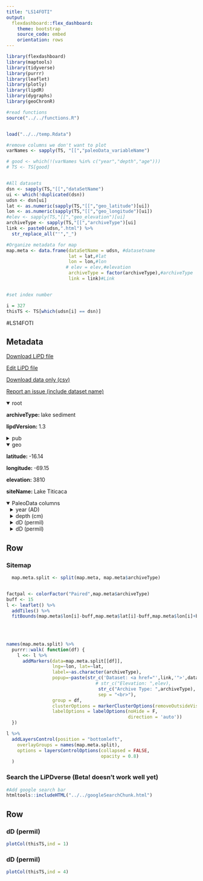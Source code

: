 ```yaml
---
title: "LS14FOTI"
output: 
  flexdashboard::flex_dashboard:
    theme: bootstrap
    source_code: embed
    orientation: rows
---
```


```r
library(flexdashboard)
library(maptools)
library(tidyverse)
library(purrr)
library(leaflet)
library(plotly)
library(lipdR)
library(dygraphs)
library(geoChronR)

#read functions
source("../../functions.R")


load("../../temp.Rdata")

#remove columns we don't want to plot
varNames <- sapply(TS, "[[","paleoData_variableName")

# good <- which(!(varNames %in% c("year","depth","age")))
# TS <- TS[good]


#All datasets
dsn <- sapply(TS,"[[","dataSetName")
ui <- which(!duplicated(dsn))
udsn <- dsn[ui]
lat <- as.numeric(sapply(TS,"[[","geo_latitude")[ui])
lon <- as.numeric(sapply(TS,"[[","geo_longitude")[ui])
#elev <- sapply(TS,"[[","geo_elevation")[ui]
archiveType <- sapply(TS,"[[","archiveType")[ui]
link <- paste0(udsn,".html") %>% 
  str_replace_all("'","_")

#Organize metadata for map
map.meta <- data.frame(dataSetName = udsn, #datasetname
                       lat = lat,#lat
                       lon = lon,#lon
                      # elev = elev,#elevation
                       archiveType = factor(archiveType),#archiveType
                       link = link)#Link


#set index number

i = 327
thisTS <- TS[which(udsn[i] == dsn)]
```
#LS14FOTI

Metadata {.sidebar}
-------------------------------------
[Download LiPD file](LS14FOTI.lpd)
            

[Edit LiPD file](http://lipd.net/playground?source=http://lipdverse.org/iso2kv0_11_0/LS14FOTI.lpd)
            

[Download data only (csv)](LS14FOTI.csv)
            

[Report an issue (include dataset name)](https://github.com/nickmckay/LiPDverse/issues)

<details open style="margin-left: 0px">
<summary>root</summary>
<p style="margin-left: 0px"><strong>archiveType: </strong>lake sediment
<p style="margin-left: 0px"><strong>lipdVersion: </strong>1.3
</details>
<details>
<summary>pub</summary>
<details style="margin-left: 10px">
<summary>pub1</summary>
<p style="margin-left: 10px"><strong>author: </strong>Fornace, Kyrstin L. , Hughen, Konrad A. , Shanahan, Timothy M. , Fritz, Sherilyn C. , Baker, Paul A. , Sylva, Sean P.
<p style="margin-left: 10px"><strong>journal: </strong>Earth and Planetary Science Letters
<p style="margin-left: 10px"><strong>volume: </strong>408
<p style="margin-left: 10px"><strong>pages: </strong>-8
<p style="margin-left: 10px"><strong>pubYear: </strong>NA
<p style="margin-left: 10px"><strong>title: </strong>A 60,000-year record of hydrologic variability in the Central Andes from the hydrogen isotopic composition of leaf waxes in Lake Titicaca sediments
<p style="margin-left: 10px"><strong>DOI: </strong>10.1016/j.epsl.2014.10.024
</details>
<details style="margin-left: 10px">
<summary>pub2</summary>
<p style="margin-left: 10px"><strong>pubYear: </strong>NA
</details>
</details>
<details open style="margin-left: 0px">
<summary>geo</summary>
<p style="margin-left: 0px"><strong>latitude: </strong>-16.14
<p style="margin-left: 0px"><strong>longitude: </strong>-69.15
<p style="margin-left: 0px"><strong>elevation: </strong>3810
<p style="margin-left: 0px"><strong>siteName: </strong>Lake Titicaca
</details>
<details open>
<summary>PaleoData columns</summary>
<details style="margin-left: 10px">
<summary>year (AD)</summary>
<p style="margin-left: 10px"><strong>TSid: </strong>MAT24a1c7baff
<p style="margin-left: 10px"><strong>variableName: </strong>year
<p style="margin-left: 10px"><strong>units: </strong>AD
<p style="margin-left: 10px"><strong>description: </strong>Year AD
</details>
<details style="margin-left: 10px">
<summary>depth (cm)</summary>
<p style="margin-left: 10px"><strong>TSid: </strong>MATa2cbe1b687
<p style="margin-left: 10px"><strong>variableName: </strong>depth
<p style="margin-left: 10px"><strong>units: </strong>cm
<p style="margin-left: 10px"><strong>description: </strong>depth
</details>
<details style="margin-left: 10px">
<summary>dD (permil)</summary>
<p style="margin-left: 10px"><strong>TSid: </strong>LS14FOTI01B
<p style="margin-left: 10px"><strong>variableName: </strong>dD
<p style="margin-left: 10px"><strong>units: </strong>permil
<p style="margin-left: 10px"><strong>description: </strong>terrestrial biomarker
<details>
<summary>interpretation</summary>
<details style="margin-left: 20px">
<summary>1</summary>
<p style="margin-left: 20px"><strong>basis: </strong>SASM precipitation that falls on the Altiplano is ultimately derived from Atlantic Ocean moisture that has been transported across the Amazon Basin and lifted over the eastern cordillera of the Andes. Altiplano ?Dp thus integrates upstream effects including rainout and moisture recycling over the Amazon Basin, altitude effects associated with upslope moisture transport, and local effects such as the intensity of precipitation (?amount effect?) (Dansgaard, 1964). ... "Increased rainout along this trajectory, as well as increased local precipitation in the Andes, results in more depleted ?Dp, consistent with the continentality and amount effects that dominate ?Dp variability throughout most of tropical South America (Vuille et al., 2003). Accordingly, the intensity of the SASM is significantly negatively correlated with ?18O (and correspondingly ?D) of modern precipitation in the Cen- tral Andes, as well as throughout much of southern tropical South America (Vuille and Werner, 2005).
<p style="margin-left: 20px"><strong>interpDirection: </strong>decrease
<p style="margin-left: 20px"><strong>scope: </strong>climate
<p style="margin-left: 20px"><strong>seasonality: </strong>SH summer
<p style="margin-left: 20px"><strong>variable: </strong>South American Summer Monsoon precipitation intensity
<p style="margin-left: 20px"><strong>direction: </strong>decrease
</details>
<details style="margin-left: 20px">
<summary>2</summary>
<p style="margin-left: 20px"><strong>basis: </strong>Results from both observational and modeling studies suggest that the dominant control on modern interannual Andean ?Dp variability is Rayleigh-type fractionation during rainout along the trajectory of moist air masses across the Amazon Basin up to the Andes (e.g., Rozanski et al., 1993; Hoffmann et al., 2003; Vimeux et al., 2005; Vuille and Werner, 2005). Increased rainout along this trajectory, as well as increased local precipitation in the Andes, results in more depleted ?Dp, consistent with the continentality and amount effects that dominate ?Dp variability throughout most of tropical South America (Vuille et al., 2003).
<p style="margin-left: 20px"><strong>direction: </strong>positive
<p style="margin-left: 20px"><strong>inferredMaterial: </strong>soil water
<p style="margin-left: 20px"><strong>rank: </strong>1
<p style="margin-left: 20px"><strong>scope: </strong>isotope
<p style="margin-left: 20px"><strong>seasonality: </strong>SH summer
<p style="margin-left: 20px"><strong>variable: </strong>P_isotope
<p style="margin-left: 20px"><strong>coefficient: </strong>NA
<p style="margin-left: 20px"><strong>fraction: </strong>NA
</details>
<details style="margin-left: 20px">
<summary>3</summary>
<p style="margin-left: 20px"><strong>basis: </strong>Results from both observational and modeling studies suggest that the dominant control on modern interannual Andean ?Dp variability is Rayleigh-type fractionation during rainout along the trajectory of moist air masses across the Amazon Basin up to the Andes (e.g., Rozanski et al., 1993; Hoffmann et al., 2003; Vimeux et al., 2005; Vuille and Werner, 2005). Increased rainout along this trajectory, as well as increased local precipitation in the Andes, results in more depleted ?Dp, consistent with the continentality and amount effects that dominate ?Dp variability throughout most of tropical South America (Vuille et al., 2003).
<p style="margin-left: 20px"><strong>direction: </strong>negative
<p style="margin-left: 20px"><strong>rank: </strong>2
<p style="margin-left: 20px"><strong>scope: </strong>isotope
<p style="margin-left: 20px"><strong>seasonality: </strong>SH summer
<p style="margin-left: 20px"><strong>variable: </strong>continental effect
<p style="margin-left: 20px"><strong>coefficient: </strong>NA
<p style="margin-left: 20px"><strong>fraction: </strong>NA
</details>
<details style="margin-left: 20px">
<summary>4</summary>
<p style="margin-left: 20px"><strong>basis: </strong>While the isotopic composition of precipitation appears to be the primary control on the structure of the LT ?Dwax record, it is clear that secondary effects also contribute to this signal. Most notably, the much larger range at LT (102h) than at Illimani (58h) over the past 19 kyr suggests the influence of compounding effects on LT ?Dwax, such as decreased regional precipitation, resulting in a more enriched ?Dp, and low local humidity, which would tend to further enrich plant source water by soil water evaporation and/or leaf transpiration. Since such local evapotranspiration feedbacks would be expected to act in step with ?Dp changes, this would serve to amplify the ?Dwax signal and increase its sensitivity to ?Dp variability.
<p style="margin-left: 20px"><strong>direction: </strong>positive
<p style="margin-left: 20px"><strong>rank: </strong>3
<p style="margin-left: 20px"><strong>scope: </strong>isotope
<p style="margin-left: 20px"><strong>variable: </strong>soil water evapotranspiration
<p style="margin-left: 20px"><strong>coefficient: </strong>NA
<p style="margin-left: 20px"><strong>fraction: </strong>NA
</details>
</details>
</details>
<details style="margin-left: 10px">
<summary>dD (permil)</summary>
<p style="margin-left: 10px"><strong>TSid: </strong>LS14FOTI01A
<p style="margin-left: 10px"><strong>variableName: </strong>dD
<p style="margin-left: 10px"><strong>units: </strong>permil
<p style="margin-left: 10px"><strong>description: </strong>terrestrial biomarker
<details>
<summary>interpretation</summary>
<details style="margin-left: 20px">
<summary>1</summary>
<p style="margin-left: 20px"><strong>basis: </strong>SASM precipitation that falls on the Altiplano is ultimately derived from Atlantic Ocean moisture that has been transported across the Amazon Basin and lifted over the eastern cordillera of the Andes. Altiplano ?Dp thus integrates upstream effects including rainout and moisture recycling over the Amazon Basin, altitude effects associated with upslope moisture transport, and local effects such as the intensity of precipitation (?amount effect?) (Dansgaard, 1964). ... "Increased rainout along this trajectory, as well as increased local precipitation in the Andes, results in more depleted ?Dp, consistent with the continentality and amount effects that dominate ?Dp variability throughout most of tropical South America (Vuille et al., 2003). Accordingly, the intensity of the SASM is significantly negatively correlated with ?18O (and correspondingly ?D) of modern precipitation in the Cen- tral Andes, as well as throughout much of southern tropical South America (Vuille and Werner, 2005).
<p style="margin-left: 20px"><strong>interpDirection: </strong>decrease
<p style="margin-left: 20px"><strong>scope: </strong>climate
<p style="margin-left: 20px"><strong>seasonality: </strong>SH summer
<p style="margin-left: 20px"><strong>variable: </strong>South American Summer Monsoon precipitation intensity
</details>
<details style="margin-left: 20px">
<summary>2</summary>
<p style="margin-left: 20px"><strong>basis: </strong>Results from both observational and modeling studies suggest that the dominant control on modern interannual Andean ?Dp variability is Rayleigh-type fractionation during rainout along the trajectory of moist air masses across the Amazon Basin up to the Andes (e.g., Rozanski et al., 1993; Hoffmann et al., 2003; Vimeux et al., 2005; Vuille and Werner, 2005). Increased rainout along this trajectory, as well as increased local precipitation in the Andes, results in more depleted ?Dp, consistent with the continentality and amount effects that dominate ?Dp variability throughout most of tropical South America (Vuille et al., 2003).
<p style="margin-left: 20px"><strong>direction: </strong>positive
<p style="margin-left: 20px"><strong>inferredMaterial: </strong>soil water
<p style="margin-left: 20px"><strong>rank: </strong>1
<p style="margin-left: 20px"><strong>scope: </strong>isotope
<p style="margin-left: 20px"><strong>seasonality: </strong>SH summer
<p style="margin-left: 20px"><strong>variable: </strong>P_isotope
<p style="margin-left: 20px"><strong>coefficient: </strong>NA
<p style="margin-left: 20px"><strong>fraction: </strong>NA
</details>
<details style="margin-left: 20px">
<summary>3</summary>
<p style="margin-left: 20px"><strong>basis: </strong>Results from both observational and modeling studies suggest that the dominant control on modern interannual Andean ?Dp variability is Rayleigh-type fractionation during rainout along the trajectory of moist air masses across the Amazon Basin up to the Andes (e.g., Rozanski et al., 1993; Hoffmann et al., 2003; Vimeux et al., 2005; Vuille and Werner, 2005). Increased rainout along this trajectory, as well as increased local precipitation in the Andes, results in more depleted ?Dp, consistent with the continentality and amount effects that dominate ?Dp variability throughout most of tropical South America (Vuille et al., 2003).
<p style="margin-left: 20px"><strong>direction: </strong>negative
<p style="margin-left: 20px"><strong>inferredMaterial: </strong>soil water
<p style="margin-left: 20px"><strong>rank: </strong>2
<p style="margin-left: 20px"><strong>scope: </strong>isotope
<p style="margin-left: 20px"><strong>seasonality: </strong>SH summer
<p style="margin-left: 20px"><strong>variable: </strong>continental effect
<p style="margin-left: 20px"><strong>coefficient: </strong>NA
<p style="margin-left: 20px"><strong>fraction: </strong>NA
</details>
<details style="margin-left: 20px">
<summary>4</summary>
<p style="margin-left: 20px"><strong>basis: </strong>While the isotopic composition of precipitation appears to be the primary control on the structure of the LT ?Dwax record, it is clear that secondary effects also contribute to this signal. Most notably, the much larger range at LT (102h) than at Illimani (58h) over the past 19 kyr suggests the influence of compounding effects on LT ?Dwax, such as decreased regional precipitation, resulting in a more enriched ?Dp, and low local humidity, which would tend to further enrich plant source water by soil water evaporation and/or leaf transpiration. Since such local evapotranspiration feedbacks would be expected to act in step with ?Dp changes, this would serve to amplify the ?Dwax signal and increase its sensitivity to ?Dp variability.
<p style="margin-left: 20px"><strong>direction: </strong>positive
<p style="margin-left: 20px"><strong>inferredMaterial: </strong>soil water
<p style="margin-left: 20px"><strong>rank: </strong>3
<p style="margin-left: 20px"><strong>scope: </strong>isotope
<p style="margin-left: 20px"><strong>variable: </strong>soil water evapotranspiration
<p style="margin-left: 20px"><strong>coefficient: </strong>NA
<p style="margin-left: 20px"><strong>fraction: </strong>NA
</details>
</details>
</details>

Row {.tabset .tabset-fade}
-----------------------------------------------------------------------

### Sitemap

```r
  map.meta.split <- split(map.meta, map.meta$archiveType)


factpal <- colorFactor("Paired",map.meta$archiveType)
buff <- 15
l <- leaflet() %>% 
  addTiles() %>% 
  fitBounds(map.meta$lon[i]-buff,map.meta$lat[i]-buff,map.meta$lon[i]+buff,map.meta$lat[i]+buff)
  

  
  
names(map.meta.split) %>%
  purrr::walk( function(df) {
    l <<- l %>%
      addMarkers(data=map.meta.split[[df]],
                 lng=~lon, lat=~lat,
                 label=~as.character(archiveType),
                 popup=~paste(str_c('Dataset: <a href="',link,'">',dataSetName,'</a>'),
                                 # str_c("Elevation: ",elev),
                                  str_c("Archive Type: ",archiveType),
                                  sep = "<br>"),
                 group = df,
                 clusterOptions = markerClusterOptions(removeOutsideVisibleBounds = F),
                 labelOptions = labelOptions(noHide = F,
                                             direction = 'auto'))
  })

l %>%
  addLayersControl(position = "bottomleft",
    overlayGroups = names(map.meta.split),
    options = layersControlOptions(collapsed = FALSE,
                                   opacity = 0.8)
  )
```

### Search the LiPDverse (Beta! doesn't work well yet)
```r
#Add google search bar
htmltools::includeHTML("../../googleSearchChunk.html")
```


Row {.tabset .tabset-fade}
-----------------------------------------------------------------------

### dD (permil)
```r
plotCol(thisTS,ind = 1)
```

### dD (permil)
```r
plotCol(thisTS,ind = 4)
```
